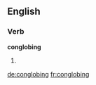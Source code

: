 
==English==

===Verb===
'''conglobing'''

# {{present participle of|conglobe}}

[[de:conglobing]]
[[fr:conglobing]]